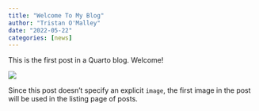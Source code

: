 ```yaml
---
title: "Welcome To My Blog"
author: "Tristan O'Malley"
date: "2022-05-22"
categories: [news]
---
```


This is the first post in a Quarto blog. Welcome!

![](thumbnail.jpg)

Since this post doesn't specify an explicit `image`, the first image in the post will be used in the listing page of posts.
